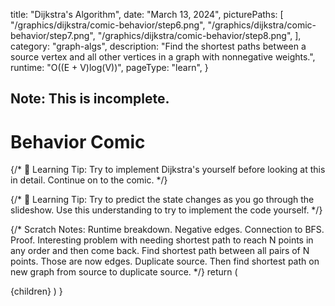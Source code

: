 
  title: "Dijkstra's Algorithm",
  date: "March 13, 2024",
  picturePaths: [
    "/graphics/dijkstra/comic-behavior/step6.png",
    "/graphics/dijkstra/comic-behavior/step7.png",
    "/graphics/dijkstra/comic-behavior/step8.png",
  ],
  category: "graph-algs",
  description:
    "Find the shortest paths between a source vertex and all other vertices in a graph with nonnegative weights.",
  runtime: "O((E + V)log(V))",
  pageType: "learn",
}

## Note: This is incomplete.

# Behavior Comic

<DijkstraBehaviorComic />

{/* 🌟 Learning Tip: Try to implement Dijkstra's yourself before looking at this in detail. Continue on to the comic. */}

{/* 🌟 Learning Tip: Try to predict the state changes as you go through the slideshow. Use this understanding to try to implement the code yourself. */}

{/* Scratch Notes: Runtime breakdown. Negative edges. Connection to BFS. Proof. Interesting problem with needing shortest path to reach N points in any order and then come back. Find shortest path between all pairs of N points. Those are now edges. Duplicate source. Then find shortest path on new graph from source to duplicate source. */}
return (

<Layout meta={meta}>
  <ConfigProvider config={{ alignItems: "flex-start" }}>
    {children}
  </ConfigProvider>
</Layout>
) }
